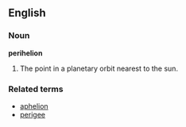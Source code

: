 ==English==

===Noun===
'''perihelion'''

# The point in a planetary orbit nearest to the sun.

===Related terms===
*[[aphelion]]
*[[perigee]]